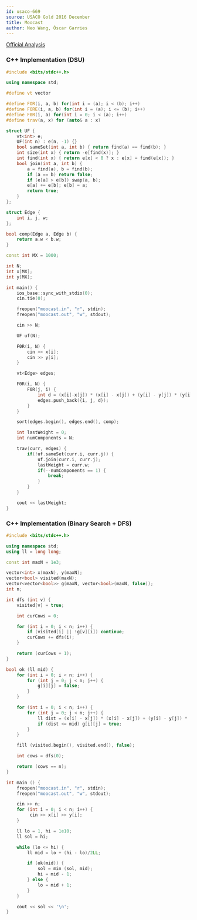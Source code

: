 ```yaml
---
id: usaco-669
source: USACO Gold 2016 December
title: Moocast
author: Neo Wang, Óscar Garries
---
```


[Official Analysis](http://www.usaco.org/current/data/sol_moocast_gold_dec16.html)

<LanguageSection>
<CPPSection>

### C++ Implementation (DSU)
```cpp
#include <bits/stdc++.h>

using namespace std;

#define vt vector

#define FOR(i, a, b) for(int i = (a); i < (b); i++)
#define FORE(i, a, b) for(int i = (a); i <= (b); i++)
#define F0R(i, a) for(int i = 0; i < (a); i++)
#define trav(a, x) for (auto& a : x)

struct UF {
	vt<int> e;
	UF(int n) : e(n, -1) {}
	bool sameSet(int a, int b) { return find(a) == find(b); }
	int size(int x) { return -e[find(x)]; }
	int find(int x) { return e[x] < 0 ? x : e[x] = find(e[x]); }
	bool join(int a, int b) {
		a = find(a), b = find(b);
		if (a == b) return false;
		if (e[a] > e[b]) swap(a, b);
		e[a] += e[b]; e[b] = a;
		return true;
	}
};

struct Edge {
	int i, j, w;
};

bool comp(Edge a, Edge b) {
	return a.w < b.w;
}

const int MX = 1000;

int N;
int x[MX];
int y[MX];

int main() {
	ios_base::sync_with_stdio(0);
	cin.tie(0);

	freopen("moocast.in", "r", stdin);
	freopen("moocast.out", "w", stdout);

	cin >> N;

	UF uf(N);

	F0R(i, N) {
		cin >> x[i];
		cin >> y[i];
	}

	vt<Edge> edges;

	F0R(i, N) {
		F0R(j, i) {
			int d = (x[i]-x[j]) * (x[i] - x[j]) + (y[i] - y[j]) * (y[i] - y[j]);
			edges.push_back({i, j, d});
		}
	}

	sort(edges.begin(), edges.end(), comp);

	int lastWeight = 0;
	int numComponents = N;

	trav(curr, edges) {
		if(!uf.sameSet(curr.i, curr.j)) {
			uf.join(curr.i, curr.j);
			lastWeight = curr.w;
			if(--numComponents == 1) {
				break;
			}
		}
	}

	cout << lastWeight;
}
```

### C++ Implementation (Binary Search + DFS)

```cpp
#include <bits/stdc++.h>

using namespace std;
using ll = long long;

const int maxN = 1e3;

vector<int> x(maxN), y(maxN);
vector<bool> visited(maxN);
vector<vector<bool>> g(maxN, vector<bool>(maxN, false));
int n;

int dfs (int v) {
	visited[v] = true;

	int curCows = 0;

	for (int i = 0; i < n; i++) {
		if (visited[i] || !g[v][i]) continue;
		curCows += dfs(i);
	}

	return (curCows + 1);
}

bool ok (ll mid) {
	for (int i = 0; i < n; i++) {
		for (int j = 0; j < n; j++) {
			g[i][j] = false;
		}
	}

	for (int i = 0; i < n; i++) {
		for (int j = 0; j < n; j++) {
			ll dist = (x[i] - x[j]) * (x[i] - x[j]) + (y[i] - y[j]) * (y[i] - y[j]);
			if (dist <= mid) g[i][j] = true;
		}
	}

	fill (visited.begin(), visited.end(), false);

	int cows = dfs(0);

	return (cows == n);
}

int main () {
	freopen("moocast.in", "r", stdin);
	freopen("moocast.out", "w", stdout);

	cin >> n;
	for (int i = 0; i < n; i++) {
		 cin >> x[i] >> y[i];
	}

	ll lo = 1, hi = 1e10;
	ll sol = hi;

	while (lo <= hi) {
		ll mid = lo + (hi - lo)/2LL;

		if (ok(mid)) {
			sol = min (sol, mid);
			hi = mid - 1;
		} else {
			lo = mid + 1;
		}
	}

	cout << sol << '\n';
}

```

</CPPSection>
</LanguageSection>
